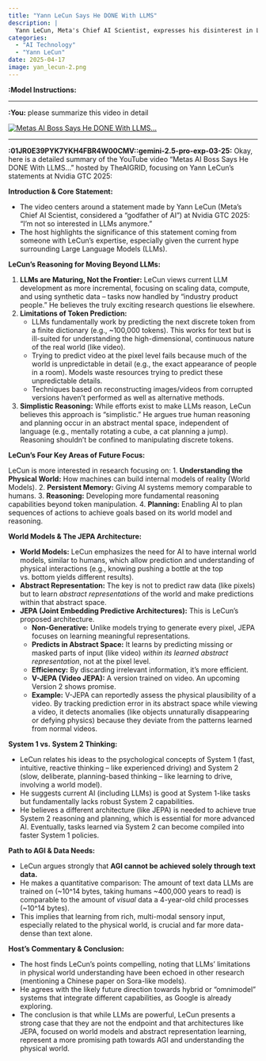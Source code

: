 ```yaml
---
title: "Yann LeCun Says He DONE With LLMS"
description: |
  Yann LeCun, Meta's Chief AI Scientist, expresses his disinterest in LLMs at Nvidia GTC 2025, advocating for a shift towards understanding the physical world and developing abstract representations, 16. apr. 2025
categories:
  - "AI Technology"
  - "Yann LeCun"   
date: 2025-04-17
image: yan_lecun-2.png
---
```


**:Model Instructions:** 

  ---

  
**:You:** please summarize this video in detail

[![Metas AI Boss Says He DONE With LLMS...](https://i.ytimg.com/vi_webp/p1QXZHV4jkM/maxresdefault.webp)](https://www.youtube.com/watch?v=p1QXZHV4jkM)

---

**:01JR0E39PYK7YKH4FBR4W00CMV::gemini-2.5-pro-exp-03-25:** Okay, here is a detailed summary of the YouTube video "Metas AI Boss Says He DONE With LLMS..." hosted by TheAIGRID, focusing on Yann LeCun's statements at Nvidia GTC 2025:

**Introduction & Core Statement:**

*   The video centers around a statement made by Yann LeCun (Meta's Chief AI Scientist, considered a "godfather of AI") at Nvidia GTC 2025: "I'm not so interested in LLMs anymore."
*   The host highlights the significance of this statement coming from someone with LeCun's expertise, especially given the current hype surrounding Large Language Models (LLMs).

**LeCun's Reasoning for Moving Beyond LLMs:**

1.  **LLMs are Maturing, Not the Frontier:** LeCun views current LLM development as more incremental, focusing on scaling data, compute, and using synthetic data – tasks now handled by "industry product people." He believes the truly exciting research questions lie elsewhere.
2.  **Limitations of Token Prediction:**
    *   LLMs fundamentally work by predicting the next discrete token from a finite dictionary (e.g., ~100,000 tokens). This works for text but is ill-suited for understanding the high-dimensional, continuous nature of the real world (like video).
    *   Trying to predict video at the pixel level fails because much of the world is unpredictable in detail (e.g., the exact appearance of people in a room). Models waste resources trying to predict these unpredictable details.
    *   Techniques based on reconstructing images/videos from corrupted versions haven't performed as well as alternative methods.
3.  **Simplistic Reasoning:** While efforts exist to make LLMs reason, LeCun believes this approach is "simplistic." He argues true human reasoning and planning occur in an abstract mental space, independent of language (e.g., mentally rotating a cube, a cat planning a jump). Reasoning shouldn't be confined to manipulating discrete tokens.

**LeCun's Four Key Areas of Future Focus:**

LeCun is more interested in research focusing on:
1.  **Understanding the Physical World:** How machines can build internal models of reality (World Models).
2.  **Persistent Memory:** Giving AI systems memory comparable to humans.
3.  **Reasoning:** Developing more fundamental reasoning capabilities beyond token manipulation.
4.  **Planning:** Enabling AI to plan sequences of actions to achieve goals based on its world model and reasoning.

**World Models & The JEPA Architecture:**

*   **World Models:** LeCun emphasizes the need for AI to have internal world models, similar to humans, which allow prediction and understanding of physical interactions (e.g., knowing pushing a bottle at the top vs. bottom yields different results).
*   **Abstract Representation:** The key is not to predict raw data (like pixels) but to learn *abstract representations* of the world and make predictions within that abstract space.
*   **JEPA (Joint Embedding Predictive Architectures):** This is LeCun's proposed architecture.
    *   **Non-Generative:** Unlike models trying to generate every pixel, JEPA focuses on learning meaningful representations.
    *   **Predicts in Abstract Space:** It learns by predicting missing or masked parts of input (like video) *within its learned abstract representation*, not at the pixel level.
    *   **Efficiency:** By discarding irrelevant information, it's more efficient.
    *   **V-JEPA (Video JEPA):** A version trained on video. An upcoming Version 2 shows promise.
    *   **Example:** V-JEPA can reportedly assess the physical plausibility of a video. By tracking prediction error in its abstract space while viewing a video, it detects anomalies (like objects unnaturally disappearing or defying physics) because they deviate from the patterns learned from normal videos.

**System 1 vs. System 2 Thinking:**

*   LeCun relates his ideas to the psychological concepts of System 1 (fast, intuitive, reactive thinking – like experienced driving) and System 2 (slow, deliberate, planning-based thinking – like learning to drive, involving a world model).
*   He suggests current AI (including LLMs) is good at System 1-like tasks but fundamentally lacks robust System 2 capabilities.
*   He believes a different architecture (like JEPA) is needed to achieve true System 2 reasoning and planning, which is essential for more advanced AI. Eventually, tasks learned via System 2 can become compiled into faster System 1 policies.

**Path to AGI & Data Needs:**

*   LeCun argues strongly that **AGI cannot be achieved solely through text data.**
*   He makes a quantitative comparison: The amount of text data LLMs are trained on (~10^14 bytes, taking humans ~400,000 years to read) is comparable to the amount of *visual* data a 4-year-old child processes (~10^14 bytes).
*   This implies that learning from rich, multi-modal sensory input, especially related to the physical world, is crucial and far more data-dense than text alone.

**Host's Commentary & Conclusion:**

*   The host finds LeCun's points compelling, noting that LLMs' limitations in physical world understanding have been echoed in other research (mentioning a Chinese paper on Sora-like models).
*   He agrees with the likely future direction towards hybrid or "omnimodel" systems that integrate different capabilities, as Google is already exploring.
*   The conclusion is that while LLMs are powerful, LeCun presents a strong case that they are not the endpoint and that architectures like JEPA, focused on world models and abstract representation learning, represent a more promising path towards AGI and understanding the physical world.

